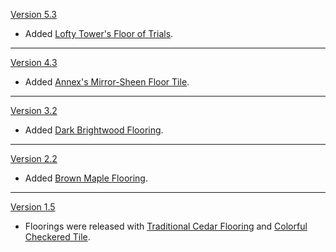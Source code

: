 {{Change History/Header}}
[[Version 5.3]]
* Added [[Lofty Tower's Floor of Trials]].
----
[[Version 4.3]]
* Added [[Annex's Mirror-Sheen Floor Tile]].
----
[[Version 3.2]]
* Added [[Dark Brightwood Flooring]].
----
[[Version 2.2]]
* Added [[Brown Maple Flooring]].
----
[[Version 1.5]]
* Floorings were released with [[Traditional Cedar Flooring]] and [[Colorful Checkered Tile]].